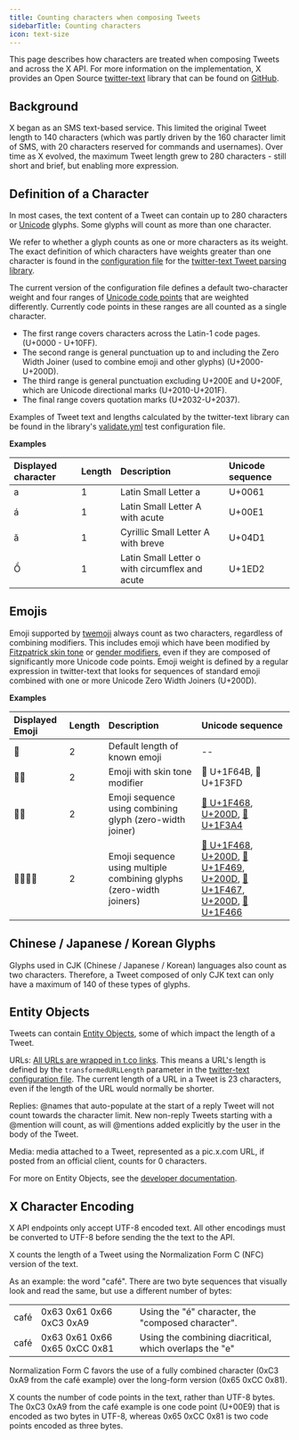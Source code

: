 ```yaml
---
title: Counting characters when composing Tweets
sidebarTitle: Counting characters
icon: text-size
---
```


This page describes how characters are treated when composing Tweets and across the X API. For more information on the implementation, X provides an Open Source [twitter-text](http://github.com/twitter/twitter-text) library that can be found on [GitHub](https://github.com/twitter).

## Background

X began as an SMS text-based service. This limited the original Tweet length to 140 characters (which was partly driven by the 160 character limit of SMS, with 20 characters reserved for commands and usernames). Over time as X evolved, the maximum Tweet length grew to 280 characters - still short and brief, but enabling more expression. 

## Definition of a Character

In most cases, the text content of a Tweet can contain up to 280 characters or [Unicode](https://unicode.org/) glyphs. Some glyphs will count as more than one character. 

We refer to whether a glyph counts as one or more characters as its weight. The exact definition of which characters have weights greater than one character is found in the [configuration file](https://github.com/twitter/twitter-text/tree/master/config) for the [twitter-text Tweet parsing library](https://github.com/twitter/twitter-text).

The current version of the configuration file defines a default two-character weight and four ranges of [Unicode code points](https://unicode.org/charts/About.html) that are weighted differently. Currently code points in these ranges are all counted as a single character.

- The first range covers characters across the Latin-1 code pages. (U+0000 - U+10FF).
- The second range is general punctuation up to and including the Zero Width Joiner (used to combine emoji and other glyphs) (U+2000-U+200D).
- The third range is general punctuation excluding U+200E and U+200F, which are Unicode directional marks (U+2010-U+201F).
- The final range covers quotation marks (U+2032-U+2037).

Examples of Tweet text and lengths calculated by the twitter-text library can be found in the library's [validate.yml](https://github.com/twitter/twitter-text/blob/master/conformance/validate.yml) test configuration file.

**Examples**

| Displayed character | Length | Description | Unicode sequence |
|:---------------------|:--------|:-------------|:------------------|
| a | 1 | Latin Small Letter a | U+0061 |
| á | 1 | Latin Small Letter A with acute  | U+00E1 |
| ӑ | 1 | Cyrillic Small Letter A with breve | U+04D1 |
| Ồ | 1 | Latin Small Letter o with circumflex and acute | U+1ED2 |

## Emojis

Emoji supported by [twemoji](https://twemoji.x.com/) always count as two characters, regardless of combining modifiers. This includes emoji which have been modified by [Fitzpatrick skin tone](https://emojipedia.org/modifiers/) or [gender modifiers](https://blog.emojipedia.org/unicode-and-the-emoji-gender-gap/), even if they are composed of significantly more Unicode code points. Emoji weight is defined by a regular expression in twitter-text that looks for sequences of standard emoji combined with one or more Unicode Zero Width Joiners (U+200D).

**Examples**

| Displayed Emoji | Length | Description | Unicode sequence |
|:-----------------|:--------|:-------------|:------------------|
| 👾 | 2 | Default length of known emoji | -- |
| 🙋🏽 | 2 | Emoji with skin tone modifier | 🙋 U+1F64B, 🏽 U+1F3FD |
| 👨‍🎤 | 2 | Emoji sequence using combining glyph (zero-width joiner) | [👨 U+1F468](https://emojipedia.org/emoji/%F0%9F%91%A8/), [U+200D](https://emojipedia.org/emoji/%E2%80%8D/), [🎤 U+1F3A4](https://emojipedia.org/emoji/%F0%9F%8E%A4/) |
| 👨‍👩‍👧‍👦 | 2 | Emoji sequence using multiple combining glyphs (zero-width joiners) | [👨 U+1F468](https://emojipedia.org/emoji/%F0%9F%91%A8/), [U+200D](https://emojipedia.org/emoji/%E2%80%8D/), [👩 U+1F469](https://emojipedia.org/emoji/%F0%9F%91%A9/), [U+200D](https://emojipedia.org/emoji/%E2%80%8D/), [👧 U+1F467](https://emojipedia.org/emoji/%F0%9F%91%A7/), [U+200D](https://emojipedia.org/emoji/%E2%80%8D/), [👦 U+1F466](https://emojipedia.org/emoji/%F0%9F%91%A6/) |

## Chinese / Japanese / Korean Glyphs

Glyphs used in CJK (Chinese / Japanese / Korean) languages also count as two characters.  Therefore, a Tweet composed of only CJK text can only have a maximum of 140 of these types of glyphs.

## Entity Objects

Tweets can contain [Entity Objects](/x-api/fundamentals/data-dictionary), some of which impact the length of a Tweet.

URLs: [All URLs are wrapped in t.co links](https://developer.x.com/content/developer-twitter/en/docs/basics/tco). This means a URL's length is defined by the `transformedURLLength` parameter in the [twitter-text configuration file](https://github.com/twitter/twitter-text/tree/master/config). The current length of a URL in a Tweet is 23 characters, even if the length of the URL would normally be shorter.

Replies: @names that auto-populate at the start of a reply Tweet will not count towards the character limit.  New non-reply Tweets starting with a @mention will count, as will @mentions added explicitly by the user in the body of the Tweet.

Media: media attached to a Tweet, represented as a pic.x.com URL, if posted from an official client, counts for 0 characters.

For more on Entity Objects, see the [developer documentation](/x-api/fundamentals/data-dictionary).

## X Character Encoding

X API endpoints only accept UTF-8 encoded text. All other encodings must be converted to UTF-8 before sending the the text to the API.

X counts the length of a Tweet using the Normalization Form C (NFC) version of the text. 

As an example: the word "café". There are two byte sequences that visually look and read the same, but use a different number of bytes:

|     | | |
|:-----|:---|:---|
| café | 0x63 0x61 0x66 0xC3 0xA9 | Using the "é" character, the "composed character". |
| café | 0x63 0x61 0x66 0x65 0xCC 0x81 | Using the combining diacritical, which overlaps the "e" |

Normalization Form C favors the use of a fully combined character (0xC3 0xA9 from the café example) over the long-form version (0x65 0xCC 0x81). 

X counts the number of code points in the text, rather than UTF-8 bytes. The 0xC3 0xA9 from the café example is one code point (U+00E9) that is encoded as two bytes in UTF-8, whereas 0x65 0xCC 0x81 is two code points encoded as three bytes.